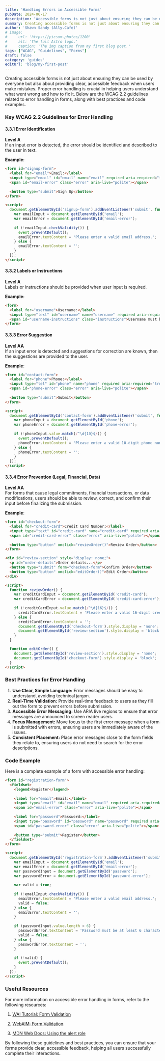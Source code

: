 ```yaml
---
title: 'Handling Errors in Accessible Forms'
pubDate: 2024-06-17
description: 'Accessible forms is not just about ensuring they can be used by everyone but also about providing clear, accessible feedback when users make mistakes'
summary: Creating accessible forms is not just about ensuring they can be used by everyone but also about providing clear, accessible feedback when users make mistakes. Proper error handling is crucial in helping users understand what went wrong and how to fix it. Below are the WCAG 2.2 guidelines related to error handling in forms, along with best practices and code examples.
author: 'Shawn Sandy (Ally.Cafe)'
# image:
#     url: 'https://picsum.photos/1200'
#     alt: 'The full Astro logo.'
#     caption: 'The img caption from my first blog post.'
tags: ["WCAG", "Guidelines", "Forms"]
draft: false
category: 'guides'
editUrl: 'blog/my-first-post'
---
```




Creating accessible forms is not just about ensuring they can be used by everyone but also about providing clear, accessible feedback when users make mistakes. Proper error handling is crucial in helping users understand what went wrong and how to fix it. Below are the WCAG 2.2 guidelines related to error handling in forms, along with best practices and code examples.

### Key WCAG 2.2 Guidelines for Error Handling

#### 3.3.1 Error Identification
**Level A**  
If an input error is detected, the error should be identified and described to the user in text.

**Example:**
```html
<form id="signup-form">
  <label for="email">Email:</label>
  <input type="email" id="email" name="email" required aria-required="true">
  <span id="email-error" class="error" aria-live="polite"></span>
  
  <button type="submit">Sign Up</button>
</form>

<script>
  document.getElementById('signup-form').addEventListener('submit', function(event) {
    var emailInput = document.getElementById('email');
    var emailError = document.getElementById('email-error');
    
    if (!emailInput.checkValidity()) {
      event.preventDefault();
      emailError.textContent = 'Please enter a valid email address.';
    } else {
      emailError.textContent = '';
    }
  });
</script>
```

#### 3.3.2 Labels or Instructions
**Level A**  
Labels or instructions should be provided when user input is required.

**Example:**
```html
<form>
  <label for="username">Username:</label>
  <input type="text" id="username" name="username" required aria-required="true">
  <span id="username-instructions" class="instructions">Username must be between 4 and 12 characters.</span>
</form>
```

#### 3.3.3 Error Suggestion
**Level AA**  
If an input error is detected and suggestions for correction are known, then the suggestions are provided to the user.

**Example:**
```html
<form id="contact-form">
  <label for="phone">Phone:</label>
  <input type="tel" id="phone" name="phone" required aria-required="true">
  <span id="phone-error" class="error" aria-live="polite"></span>
  
  <button type="submit">Submit</button>
</form>

<script>
  document.getElementById('contact-form').addEventListener('submit', function(event) {
    var phoneInput = document.getElementById('phone');
    var phoneError = document.getElementById('phone-error');
    
    if (!phoneInput.value.match(/^\d{10}$/)) {
      event.preventDefault();
      phoneError.textContent = 'Please enter a valid 10-digit phone number.';
    } else {
      phoneError.textContent = '';
    }
  });
</script>
```

#### 3.3.4 Error Prevention (Legal, Financial, Data)
**Level AA**  
For forms that cause legal commitments, financial transactions, or data modifications, users should be able to review, correct, and confirm their input before finalizing the submission.

**Example:**
```html
<form id="checkout-form">
  <label for="credit-card">Credit Card Number:</label>
  <input type="text" id="credit-card" name="credit-card" required aria-required="true">
  <span id="credit-card-error" class="error" aria-live="polite"></span>
  
  <button type="button" onclick="reviewOrder()">Review Order</button>
</form>

<div id="review-section" style="display: none;">
  <p id="order-details">Order details...</p>
  <button type="submit" form="checkout-form">Confirm Order</button>
  <button type="button" onclick="editOrder()">Edit Order</button>
</div>

<script>
  function reviewOrder() {
    var creditCardInput = document.getElementById('credit-card');
    var creditCardError = document.getElementById('credit-card-error');
    
    if (!creditCardInput.value.match(/^\d{16}$/)) {
      creditCardError.textContent = 'Please enter a valid 16-digit credit card number.';
    } else {
      creditCardError.textContent = '';
      document.getElementById('checkout-form').style.display = 'none';
      document.getElementById('review-section').style.display = 'block';
    }
  }

  function editOrder() {
    document.getElementById('review-section').style.display = 'none';
    document.getElementById('checkout-form').style.display = 'block';
  }
</script>
```

### Best Practices for Error Handling

1. **Use Clear, Simple Language:** Error messages should be easy to understand, avoiding technical jargon.
2. **Real-Time Validation:** Provide real-time feedback to users as they fill out the form to prevent errors before submission.
3. **Accessible Error Messaging:** Use ARIA live regions to ensure that error messages are announced to screen reader users.
4. **Focus Management:** Move focus to the first error message when a form is submitted with errors, ensuring users are immediately aware of the issues.
5. **Consistent Placement:** Place error messages close to the form fields they relate to, ensuring users do not need to search for the error descriptions.

### Code Example

Here is a complete example of a form with accessible error handling:

```html
<form id="registration-form">
  <fieldset>
    <legend>Register</legend>
    
    <label for="email">Email:</label>
    <input type="email" id="email" name="email" required aria-required="true">
    <span id="email-error" class="error" aria-live="polite"></span>
    
    <label for="password">Password:</label>
    <input type="password" id="password" name="password" required aria-required="true">
    <span id="password-error" class="error" aria-live="polite"></span>
    
    <button type="submit">Register</button>
  </fieldset>
</form>

<script>
  document.getElementById('registration-form').addEventListener('submit', function(event) {
    var emailInput = document.getElementById('email');
    var emailError = document.getElementById('email-error');
    var passwordInput = document.getElementById('password');
    var passwordError = document.getElementById('password-error');
    
    var valid = true;
    
    if (!emailInput.checkValidity()) {
      emailError.textContent = 'Please enter a valid email address.';
      valid = false;
    } else {
      emailError.textContent = '';
    }
    
    if (passwordInput.value.length < 6) {
      passwordError.textContent = 'Password must be at least 6 characters long.';
      valid = false;
    } else {
      passwordError.textContent = '';
    }
    
    if (!valid) {
      event.preventDefault();
    }
  });
</script>
```

### Useful Resources

For more information on accessible error handling in forms, refer to the following resources:

1. <a href="https://www.w3.org/WAI/tutorials/forms/validation/" target="_blank">WAI Tutorial: Form Validation</a>

2. <a href="https://webaim.org/techniques/formvalidation/" target="_blank">WebAIM: Form Validation</a>

3. <a href="https://developer.mozilla.org/en-US/docs/Web/Accessibility/ARIA/ARIA_Techniques/Using_the_alert_role" target="_blank">MDN Web Docs: Using the alert role</a>

By following these guidelines and best practices, you can ensure that your forms provide clear, accessible feedback, helping all users successfully complete their interactions.
